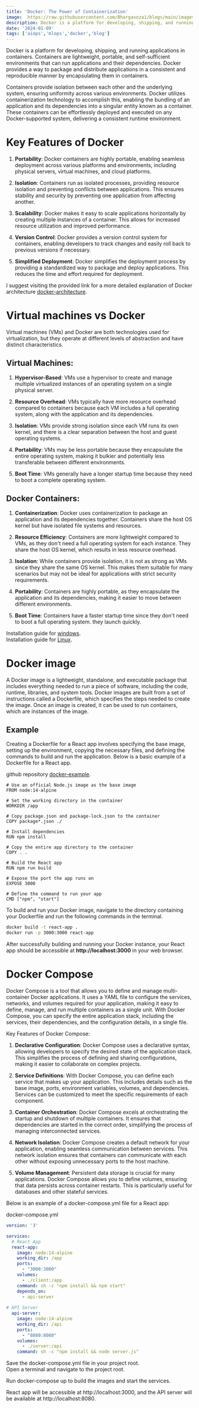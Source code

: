 ```yaml
---
title: 'Docker: The Power of Containerization'
image:  https://raw.githubusercontent.com/Bhargavoza1/blogs/main/images/docker/docker.png
description: Docker is a platform for developing, shipping, and running applications in containers. Containers are lightweight, portable, and...
date: '2024-01-09'
tags: ['aiops','mlops','docker','blog']
---
```



Docker is a platform for developing, shipping, and running applications in containers. Containers are lightweight, portable, and self-sufficient environments that can run applications and their dependencies. 
Docker provides a way to package and distribute applications in a consistent and reproducible manner by encapsulating them in containers.

<CustomImage src="https://raw.githubusercontent.com/Bhargavoza1/blogs/main/images/docker/docker.png"  alt="biological neuron" height={512} width={1000} />

Containers provide isolation between each other and the underlying system, ensuring uniformity across various environments. Docker utilizes containerization technology to accomplish this, 
enabling the bundling of an application and its dependencies into a singular entity known as a container. These containers can be effortlessly deployed and executed on any Docker-supported system, delivering a consistent runtime environment.

# Key Features of Docker 

1. **Portability**: Docker containers are highly portable, enabling seamless deployment across various platforms and environments, including physical servers, virtual machines, and cloud platforms.

2. **Isolation**: Containers run as isolated processes, providing resource isolation and preventing conflicts between applications. This ensures stability and security by preventing one application from affecting another.

3. **Scalability**: Docker makes it easy to scale applications horizontally by creating multiple instances of a container. This allows for increased resource utilization and improved performance.

4. **Version Control**: Docker provides a version control system for containers, enabling developers to track changes and easily roll back to previous versions if necessary.

5. **Simplified Deployment**: Docker simplifies the deployment process by providing a standardized way to package and deploy applications. This reduces the time and effort required for deployment.


I suggest visiting the provided link for a more detailed explanation of Docker architecture [docker-architecture](https://docs.docker.com/get-started/overview/#docker-architecture).


# Virtual machines vs Docker

Virtual machines (VMs) and Docker are both technologies used for virtualization, but they operate at different levels of abstraction and have distinct characteristics.
<CustomImage src="https://raw.githubusercontent.com/Bhargavoza1/blogs/main/images/docker/vmvsdocker.png"  alt="biological neuron" height={512} width={1000} />

## Virtual Machines:

1. **Hypervisor-Based**: VMs use a hypervisor to create and manage multiple virtualized instances of an operating system on a single physical server.

2. **Resource Overhead**: VMs typically have more resource overhead compared to containers because each VM includes a full operating system, along with the application and its dependencies.

3. **Isolation**: VMs provide strong isolation since each VM runs its own kernel, and there is a clear separation between the host and guest operating systems.

4. **Portability**: VMs may be less portable because they encapsulate the entire operating system, making it bulkier and potentially less transferable between different environments.

5. **Boot Time**: VMs generally have a longer startup time because they need to boot a complete operating system.

## Docker Containers:

1. **Containerization**: Docker uses containerization to package an application and its dependencies together. Containers share the host OS kernel but have isolated file systems and resources.
  
2. **Resource Efficiency**: Containers are more lightweight compared to VMs, as they don't need a full operating system for each instance. They share the host OS kernel, which results in less resource overhead.
 
3. **Isolation**: While containers provide isolation, it is not as strong as VMs since they share the same OS kernel. This makes them suitable for many scenarios but may not be ideal for applications with strict security requirements.
 
4. **Portability**: Containers are highly portable, as they encapsulate the application and its dependencies, making it easier to move between different environments.
 
5. **Boot Time**: Containers have a faster startup time since they don't need to boot a full operating system. they launch quickly.


Installation guide for [windows](https://docs.docker.com/desktop/install/windows-install/).  
Installation guide for [Linux](https://docs.docker.com/desktop/install/linux-install/).


# Docker image
A Docker image is a lightweight, standalone, and executable package that includes everything needed to run a piece of software, including the code, runtime, libraries, and system tools. 
Docker images are built from a set of instructions called a Dockerfile, which specifies the steps needed to create the image. Once an image is created, it can be used to run containers, which are instances of the image.

## Example
Creating a Dockerfile for a React app involves specifying the base image, setting up the environment, copying the necessary files, and defining the commands to build and run the application. Below is a basic example of a Dockerfile for a React app.  

github repository [docker-example](https://github.com/Bhargavoza1/docker-example).
```Docker
# Use an official Node.js image as the base image
FROM node:14-alpine

# Set the working directory in the container
WORKDIR /app

# Copy package.json and package-lock.json to the container
COPY package*.json ./

# Install dependencies
RUN npm install

# Copy the entire app directory to the container
COPY . .

# Build the React app
RUN npm run build

# Expose the port the app runs on
EXPOSE 3000

# Define the command to run your app
CMD ["npm", "start"]

```

To build and run your Docker image, navigate to the directory containing your Dockerfile and run the following commands in the terminal.

```bash
docker build -t react-app .
docker run -p 3000:3000 react-app
```
After successfully building and running your Docker instance, your React app should be accessible at **http://localhost:3000** in your web browser.



# Docker Compose

Docker Compose is a tool that allows you to define and manage multi-container Docker applications. 
It uses a YAML file to configure the services, networks, and volumes required for your application, making it easy to define, manage, 
and run multiple containers as a single unit. With Docker Compose, you can specify the entire application stack, including the services, their dependencies, and the configuration details, in a single file.

Key Features of Docker Compose:

1. **Declarative Configuration**: Docker Compose uses a declarative syntax, allowing developers to specify the desired state of the application stack. This simplifies the process of defining and sharing configurations, making it easier to collaborate on complex projects.

2. **Service Definitions**: With Docker Compose, you can define each service that makes up your application. This includes details such as the base image, ports, environment variables, volumes, and dependencies. Services can be customized to meet the specific requirements of each component.

3. **Container Orchestration**: Docker Compose excels at orchestrating the startup and shutdown of multiple containers. It ensures that dependencies are started in the correct order, simplifying the process of managing interconnected services.

4. **Network Isolation**: Docker Compose creates a default network for your application, enabling seamless communication between services. This network isolation ensures that containers can communicate with each other without exposing unnecessary ports to the host machine.

5. **Volume Management**: Persistent data storage is crucial for many applications. Docker Compose allows you to define volumes, ensuring that data persists across container restarts. This is particularly useful for databases and other stateful services.

Below is an example of a docker-compose.yml file for a React app:

docker-compose.yml
```YAML
version: '3'

services:
  # React App
  react-app:
    image: node:14-alpine
    working_dir: /app
    ports:
      - "3000:3000"
    volumes:
      - ./client:/app
    command: sh -c "npm install && npm start"
    depends_on:
      - api-server
 
# API Server
  api-server:
    image: node:14-alpine
    working_dir: /api
    ports:
      - "8080:8080"
    volumes:
      - ./server:/api
    command: sh -c "npm install && node server.js"
```

Save the docker-compose.yml file in your project root.  
Open a terminal and navigate to the project root.  

Run docker-compose up to build the images and start the services.

React app will be accessible at http://localhost:3000, and the API server will be available at http://localhost:8080.